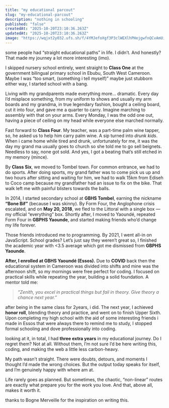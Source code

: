 ```yaml
---
title: "my educational parcout"
slug: "my-educational-parcout"
description: "nothing in schooling"
published: "false"
createdAt: "2025-10-20T23:10:36.263Z"
updatedAt: "2025-10-20T23:10:36.263Z"
image: "https://wqjxt2y032.ufs.sh/f/4YMJefoXgf3P3clWEXlhPHejgwfnQCvAmUiR4TKoXM6FxO0p"
---
```


some people had “straight educational paths” in life. I didn’t. And honestly? That made my journey a lot more interesting (imo).

I skipped nursery school entirely, went straight to **Class One** at the government bilingual primary school in Ebubu, South West Cameroon. Maybe I was “too smart, (something i tell myself)” maybe just stubborn either way, I started school with a bang.

Living with my grandparents made everything more… dramatic. Every day I’d misplace something, from my uniform to shows and usually my arm boards and my grandma, in true legendary fashion, bought a ceiling board, cut it into four, and gave me a quarter to carry. Imagine marching to assembly with that on your arms. Every Monday, I was the odd one out, having a piece of ceiling on my head while everyone else marched normally.

Fast forward to **Class Four**. My teacher, was a part-time palm wine tapper, so, he asked us to help him carry palm wine. A sip turned into *drunk kids*. When i came home while tired and drunk, unfortunately for me, it was the day my grand ma usually goes to church so she told me to go sell beignets. Needless to say, none got sold. And yes, I got a beating that’s still etched in my memory (mince).

By **Class Six**, we moved to Tombel town. For common entrance, we had to do sports. After doing sports, my grand father was to come pick us up and two hours after sitting and waiting for him, we had to walk 15km from Ediseh to Coco camp because my grandfather had an issue to fix on the bike. That walk left me with painful blisters towards the balls.

In 2014, I started secondary school at **GBHS Tombel**, earning the nickname **“Bone Bif”** (because I was skinny). By Form Four, the Anglophone crisis escalated, and on **May 20, 2018**, we fled to the Littoral with a single box — my official “everything” box. Shortly after, I moved to Yaoundé, repeated Form Four in **GBPHS Yaounde**, and started making friends who’d change my life forever.

Those friends introduced me to programming. By 2021, I went all-in on JavaScript. School grades? Let’s just say they weren’t great so, I finished the academic year with &lt;3.5 average which got me dismissed from **GBPHS Yaounde**.

**After, I enrolled at GBHS Yaoundé (Essos).** Due to **COVID** back then the educational system in Cameroon was divided into shifts and mine was the afternoon shift, so my mornings were free perfect for coding. I focused on practical skills while repeating the year, building a solid foundation. A mentor told me:

> *“Zenith, you excel in practical things but fail in theory. Give theory a chance next year.”*

after being in the same class for 2years, i did. The next year, I achieved **honor roll**, blending theory and practice, and went on to finish Upper Sixth. Upon completing my high school with the aid of some interesting friends i made in Essos that were always there to remind me to study, I stopped formal schooling and dove professionally into coding.

looking at it, in total, I had **three extra years** in my educational journey. Do I regret them? Not at all. Without them, I’m not sure I’d be here writing this, coding, and making the web a little less carbon-heavy.

My path wasn’t straight. There were doubts, detours, and moments I thought I’d made the wrong choices. But the output today speaks for itself, and I’m genuinely happy with where am at.

Life rarely goes as planned. But sometimes, the chaotic, “non-linear” routes are exactly what prepare you for the work you love. And that, above all, makes it worth it.

thanks to Bogne Merveille for the inspiration on writing this.

